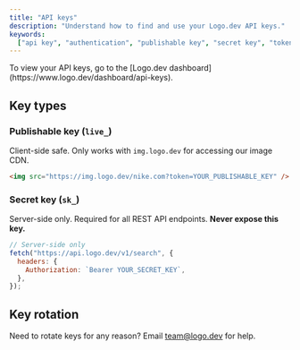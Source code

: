 ```yaml
---
title: "API keys"
description: "Understand how to find and use your Logo.dev API keys."
keywords:
  ["api key", "authentication", "publishable key", "secret key", "token"]
---
```


<Note>
  To view your API keys, go to the [Logo.dev
  dashboard](https://www.logo.dev/dashboard/api-keys).
</Note>

## Key types

### Publishable key (`live_`)

Client-side safe. Only works with `img.logo.dev` for accessing our image CDN.

```html
<img src="https://img.logo.dev/nike.com?token=YOUR_PUBLISHABLE_KEY" />
```

### Secret key (`sk_`)

Server-side only. Required for all REST API endpoints. **Never expose this key.**

```javascript
// Server-side only
fetch("https://api.logo.dev/v1/search", {
  headers: {
    Authorization: `Bearer YOUR_SECRET_KEY`,
  },
});
```

## Key rotation

Need to rotate keys for any reason? Email team@logo.dev for help.
